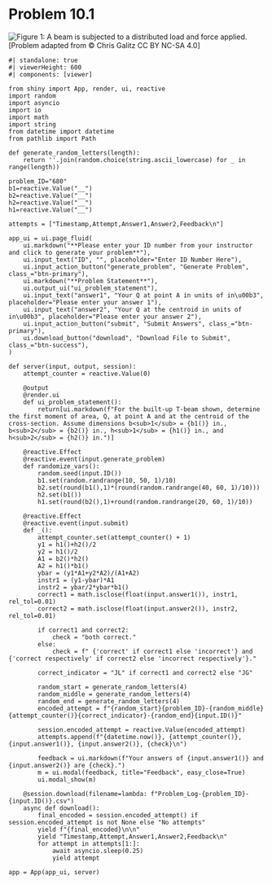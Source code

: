 # Problem 10.1 {.unnumbered}



![Figure 1: A beam is subjected to a distributed load and force applied. ](images/680.png){fig-alt="A T beam has an upper base of b2 and a lower base of b1. The T beam also has a stem height of h1 and a top height of h2."}
\[Problem adapted from © Chris Galitz CC BY NC-SA 4.0\]

```shinylive-python
#| standalone: true
#| viewerHeight: 600
#| components: [viewer]

from shiny import App, render, ui, reactive
import random
import asyncio
import io
import math
import string
from datetime import datetime
from pathlib import Path

def generate_random_letters(length):
    return ''.join(random.choice(string.ascii_lowercase) for _ in range(length))

problem_ID="680"
b1=reactive.Value("__")
b2=reactive.Value("__")
h2=reactive.Value("__")
h1=reactive.Value("__")

attempts = ["Timestamp,Attempt,Answer1,Answer2,Feedback\n"]

app_ui = ui.page_fluid(
    ui.markdown("**Please enter your ID number from your instructor and click to generate your problem**"),
    ui.input_text("ID", "", placeholder="Enter ID Number Here"),
    ui.input_action_button("generate_problem", "Generate Problem", class_="btn-primary"),
    ui.markdown("**Problem Statement**"),
    ui.output_ui("ui_problem_statement"),
    ui.input_text("answer1", "Your Q at point A in units of in\u00b3", placeholder="Please enter your answer 1"),
    ui.input_text("answer2", "Your Q at the centroid in units of in\u00b3", placeholder="Please enter your answer 2"),
    ui.input_action_button("submit", "Submit Answers", class_="btn-primary"),
    ui.download_button("download", "Download File to Submit", class_="btn-success"),
)

def server(input, output, session):
    attempt_counter = reactive.Value(0)

    @output
    @render.ui
    def ui_problem_statement():
        return[ui.markdown(f"For the built-up T-beam shown, determine the first moment of area, Q, at point A and at the centroid of the cross-section. Assume dimensions b<sub>1</sub> = {b1()} in., b<sub>2</sub> = {b2()} in., h<sub>1</sub> = {h1()} in., and h<sub>2</sub> = {h2()} in.")]
    
    @reactive.Effect
    @reactive.event(input.generate_problem)
    def randomize_vars():
        random.seed(input.ID())
        b1.set(random.randrange(10, 50, 1)/10)
        b2.set(round(b1(),1)*(round(random.randrange(40, 60, 1)/10)))
        h2.set(b1())
        h1.set(round(b2(),1)+round(random.randrange(20, 60, 1)/10))

    @reactive.Effect
    @reactive.event(input.submit)
    def _():
        attempt_counter.set(attempt_counter() + 1)
        y1 = h1()+h2()/2
        y2 = h1()/2
        A1 = b2()*h2()
        A2 = h1()*b1()
        ybar = (y1*A1+y2*A2)/(A1+A2)
        instr1 = (y1-ybar)*A1
        instr2 = ybar/2*ybar*b1()
        correct1 = math.isclose(float(input.answer1()), instr1, rel_tol=0.01)
        correct2 = math.isclose(float(input.answer2()), instr2, rel_tol=0.01)
        
        if correct1 and correct2:
            check = "both correct."
        else:
            check = f" {'correct' if correct1 else 'incorrect'} and {'correct respectively' if correct2 else 'incorrect respectively'}."
        
        correct_indicator = "JL" if correct1 and correct2 else "JG"

        random_start = generate_random_letters(4)
        random_middle = generate_random_letters(4)
        random_end = generate_random_letters(4)
        encoded_attempt = f"{random_start}{problem_ID}-{random_middle}{attempt_counter()}{correct_indicator}-{random_end}{input.ID()}"

        session.encoded_attempt = reactive.Value(encoded_attempt)
        attempts.append(f"{datetime.now()}, {attempt_counter()}, {input.answer1()}, {input.answer2()}, {check}\n")

        feedback = ui.markdown(f"Your answers of {input.answer1()} and {input.answer2()} are {check}.")
        m = ui.modal(feedback, title="Feedback", easy_close=True)
        ui.modal_show(m)

    @session.download(filename=lambda: f"Problem_Log-{problem_ID}-{input.ID()}.csv")
    async def download():
        final_encoded = session.encoded_attempt() if session.encoded_attempt is not None else "No attempts"
        yield f"{final_encoded}\n\n"
        yield "Timestamp,Attempt,Answer1,Answer2,Feedback\n"
        for attempt in attempts[1:]:
            await asyncio.sleep(0.25)
            yield attempt

app = App(app_ui, server)
```
